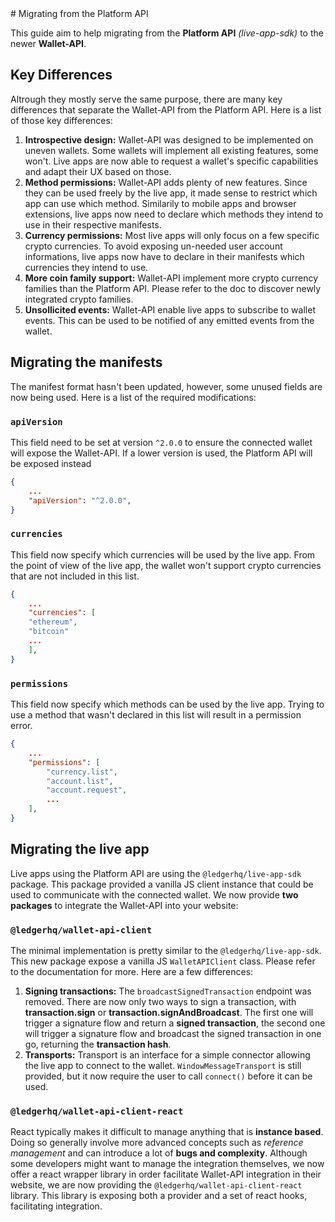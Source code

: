 <div>
# Migrating from the Platform API

This guide aim to help migrating from the **Platform API** _(live-app-sdk)_ to the newer **Wallet-API**.

## Key Differences

Altrough they mostly serve the same purpose, there are many key differences that separate the Wallet-API from the Platform API. Here is a list of those key differences:

1. **Introspective design:** Wallet-API was designed to be implemented on uneven wallets. Some wallets will implement all existing features, some won't. Live apps are now able to request a wallet's specific capabilities and adapt their UX based on those.
2. **Method permissions:** Wallet-API adds plenty of new features. Since they can be used freely by the live app, it made sense to restrict which app can use which method. Similarily to mobile apps and browser extensions, live apps now need to declare which methods they intend to use in their respective manifests.
3. **Currency permissions:** Most live apps will only focus on a few specific crypto currencies. To avoid exposing un-needed user account informations, live apps now have to declare in their manifests which currencies they intend to use.
4. **More coin family support:** Wallet-API implement more crypto currency families than the Platform API. Please refer to the doc to discover newly integrated crypto families.
5. **Unsollicited events:** Wallet-API enable live apps to subscribe to wallet events. This can be used to be notified of any emitted events from the wallet.

## Migrating the manifests

The manifest format hasn't been updated, however, some unused fields are now being used. Here is a list of the required modifications:

### `apiVersion`

This field need to be set at version `^2.0.0` to ensure the connected wallet will expose the Wallet-API. If a lower version is used, the Platform API will be exposed instead

```json
{
    ...
    "apiVersion": "^2.0.0",
}
```

### `currencies`

This field now specify which currencies will be used by the live app. From the point of view of the live app, the wallet won't support crypto currencies that are not included in this list.

```json
{
    ...
    "currencies": [
    "ethereum",
    "bitcoin"
    ...
    ],
}
```

### `permissions`

This field now specify which methods can be used by the live app. Trying to use a method that wasn't declared in this list will result in a permission error.

```json
{
    ...
    "permissions": [
        "currency.list",
        "account.list",
        "account.request",
        ...
    ],
}
```

## Migrating the live app

Live apps using the Platform API are using the `@ledgerhq/live-app-sdk` package. This package provided a vanilla JS client instance that could be used to communicate with the connected wallet. We now provide **two packages** to integrate the Wallet-API into your website:

### `@ledgerhq/wallet-api-client`

The minimal implementation is pretty similar to the `@ledgerhq/live-app-sdk`. This new package expose a vanilla JS `WalletAPIClient` class. Please refer to the documentation for more. Here are a few differences:

1. **Signing transactions:** The `broadcastSignedTransaction` endpoint was removed. There are now only two ways to sign a transaction, with **transaction.sign** or **transaction.signAndBroadcast**. The first one will trigger a signature flow and return a **signed transaction**, the second one will trigger a signature flow and broadcast the signed transaction in one go, returning the **transaction hash**.
2. **Transports:** Transport is an interface for a simple connector allowing the live app to connect to the wallet. `WindowMessageTransport` is still provided, but it now require the user to call `connect()` before it can be used.

### `@ledgerhq/wallet-api-client-react`

React typically makes it difficult to manage anything that is **instance based**. Doing so generally involve more advanced concepts such as _reference management_ and can introduce a lot of **bugs and complexity**. Although some developers might want to manage the integration themselves, we now offer a react wrapper library in order facilitate Wallet-API integration in their website, we are now providing the `@ledgerhq/wallet-api-client-react` library. This library is exposing both a provider and a set of react hooks, facilitating integration.

</div>
